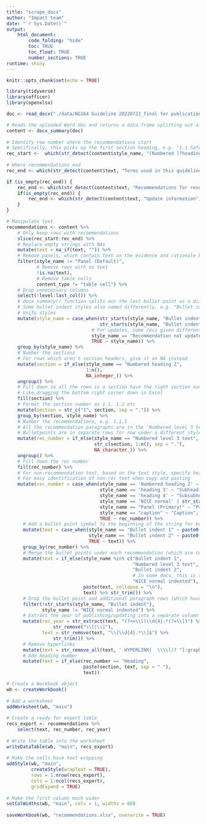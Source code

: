 ```yaml
---
title: "scrape_docx"
author: "Impact team"
date: "`r Sys.Date()`"
output: 
    html_document:
        code_folding: "hide"
        toc: TRUE
        toc_float: TRUE
        number_sections: TRUE
runtime: shiny
---
```


```r
knitr::opts_chunk$set(echo = TRUE)

library(tidyverse)
library(officer)
library(openxlsx)
```

```r
doc <- read_docx("./data/NG164 Guideline 20220722_final for publication.docx")

# Reads the uploaded Word doc and returns a data.frame splitting out all the elements of the document
content <- docx_summary(doc)
  
# Identify row number where the recommendations start
# Specifically, this picks up the first section heading, e.g. "1.1 Safety"
rec_start <-  which(str_detect(content$style_name, "(Numbered )?heading 2"))[[1]]
  
# Where recommendations end
rec_end <- which(str_detect(content$text, "Terms used in this guideline") & content$style_name == "heading 2") - 1

if (is_empty(rec_end)) {
    rec_end <- which(str_detect(content$text, "Recommendations for research") & content$style_name == "heading 1") - 1
    if(is_empty(rec_end)) {
        rec_end <- which(str_detect(content$text, "Update information") & content$style_name == "heading 1") - 1
    }
}

# Manipulate text
recommendations <- content %>% 
    # Only keep rows with recommendations
    slice(rec_start:rec_end) %>% 
    # Replace empty strings with NAs
    mutate(text = na_if(text, "")) %>% 
    # Remove panels, which contain text on the evidence and rationale behind recs
    filter(style_name != "Panel (Default)",
           # Remove rows with no text
           !is.na(text),
           # Remove table cells
           content_type != "table cell") %>% 
    # Drop unnecessary columns
    select(!level:last_col()) %>%
    # docx_summary() function splits out the last bullet point as a different style, for some reason, e.g. "Bullet indent 1 last"
    # Some bullet indent styles also named differently, e.g. "Bullet indent 1 shaded"
    # Unify styles
    mutate(style_name = case_when(str_starts(style_name, "Bullet indent 1") ~ "Bullet indent 1",
                                  str_starts(style_name, "Bullet indent 2") ~ "Bullet indent 2",
                               # For updates, some recs given different style
                               style_name == "Recommendation not updated" ~ "Numbered level 3 text",
                               TRUE ~ style_name)) %>%
    group_by(style_name) %>% 
    # Number the sections
    # For rows which aren't section headers, give it an NA instead
    mutate(section = if_else(style_name == "Numbered heading 2", 
                             1:n(), 
                             NA_integer_)) %>% 
    ungroup() %>% 
    # Fill down so all the rows in a section have the right section number
    # Like dragging the bottom right corner down in Excel
    fill(section) %>% 
    # Format the section number as 1.1, 1.2 etc
    mutate(section = str_c("1", section, sep = ".")) %>% 
    group_by(section, style_name) %>% 
    # Number the recommendations, e.g. 1.1.5
    # All the recommendation paragraphs are in the 'Numbered level 3 text' style
    # Bulletpoints are in separate rows for now under a different style name
    mutate(rec_number = if_else(style_name == "Numbered level 3 text", 
                                str_c(section, 1:n(), sep = "."),
                                NA_character_)) %>% 
    ungroup() %>%
    # Fill down the rec number
    fill(rec_number) %>%
    # For non-recommendation text, based on the text style, specify heading, subheading etc in the rec number
    # For easy identification of non-rec text when copy and pasting
    mutate(rec_number = case_when(style_name == 'Numbered heading 2' ~ "Heading",
                                  style_name == 'heading 3' ~ "Subheading",
                                  style_name == 'heading 4' ~ "Subsubheading",
                                  style_name == 'NICE normal' | str_starts(style_name, "Bullet left") ~ "Text",
                                  style_name == "Panel (Primary)" ~ "Panel",
                                  style_name == "caption" ~ "Caption",
                                  TRUE ~ rec_number)) %>% 
      # Add a bullet point symbol to the beginning of the string for bullet point text
      mutate(text = case_when(style_name == "Bullet indent 1" ~ paste0("\u2022 ", text),
                              style_name == "Bullet indent 2" ~ paste0("    - ", text),
                              TRUE ~ text)) %>% 
      group_by(rec_number) %>% 
      # Merge the bullet points under each recommendation (which are currently in separate rows) with the recommendation 
      mutate(text = if_else(style_name %in% c("Bullet indent 1", 
                                              "Numbered level 3 text", 
                                              "Bullet indent 2",
                                              # In some docs, this is the style for additional paragraphs of the rec below bullet points
                                              "NICE normal indented"),
                            paste(text, collapse = "\n"),
                            text) %>% str_trim()) %>% 
      # Drop the bullet point and additional paragraph rows (which have still remained as separate rows) from the merge above
      filter(!str_starts(style_name, "Bullet indent"),
             style_name != "NICE normal indented") %>% 
      # Extract the year of publishing/updating into a separate column
      mutate(rec_year = str_extract(text, "(?<=\\[)\\d{4}.*(?=\\])") %>% 
                 str_remove("\\[|\\]"), 
             text = str_remove(text, "\\[\\d{4}.*\\]$") %>% 
                 str_trim()) %>% 
      # Remove hyperlinks
      mutate(text = str_remove_all(text, ' HYPERLINK(  \\\\l)? "[:graph:]+" ')) %>% 
      # Add heading number
      mutate(text = if_else(rec_number == "Heading", 
                            paste(section, text, sep = " "), 
                            text))


```

```r
# Create a Workbook object
wb <- createWorkbook()
  
# Add a worksheet
addWorksheet(wb, "main")
  
# Create a ready for export table
recs_export <- recommendations %>% 
    select(text, rec_number, rec_year)
  
# Write the table into the worksheet
writeDataTable(wb, "main", recs_export)
  
# Make the cells have text wrapping
addStyle(wb, "main",
         createStyle(wrapText = TRUE),
         rows = 1:nrow(recs_export),
         cols = 1:ncol(recs_export),
         gridExpand = TRUE)
  
# Make the first column much wider
setColWidths(wb, "main", cols = 1, widths = 60)
  
saveWorkbook(wb, "recommendations.xlsx", overwrite = TRUE)
```

